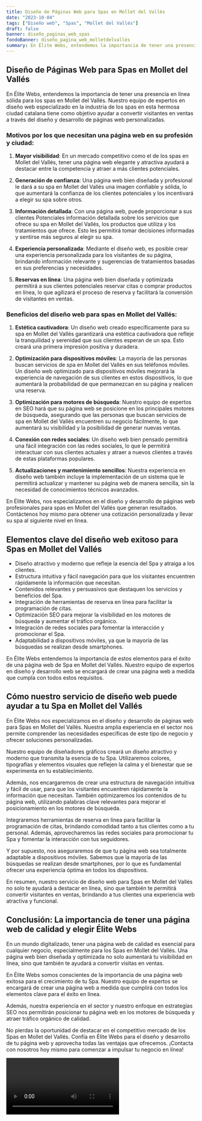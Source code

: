 ```yaml
---
title: Diseño de Páginas Web para Spas en Mollet del Vallés
date: "2023-10-04"
tags: ["Diseño web", "Spas", "Mollet del Vallés"]
draft: false
banner: diseño_paginas_web_spas
fondoBanner: diseño_pagina_web_molletdelvallés
summary: En Élite Webs, entendemos la importancia de tener una presencia en línea sólida para los spas en Mollet del Vallés. Nuestro equipo de expertos en diseño web especializado en la industria de los spas en esta hermosa ciudad catalana tiene como objetivo ayudar a convertir visitantes en ventas a través del diseño y desarrollo de páginas web personalizadas.
---
```



## Diseño de Páginas Web para Spas en Mollet del Vallés

En Élite Webs, entendemos la importancia de tener una presencia en línea sólida para los spas en Mollet del Vallés. Nuestro equipo de expertos en diseño web especializado en la industria de los spas en esta hermosa ciudad catalana tiene como objetivo ayudar a convertir visitantes en ventas a través del diseño y desarrollo de páginas web personalizadas.

### Motivos por los que necesitan una página web en su profesión y ciudad:

1. **Mayor visibilidad**: En un mercado competitivo como el de los spas en Mollet del Vallés, tener una página web elegante y atractiva ayudará a destacar entre la competencia y atraer a más clientes potenciales.

2. **Generación de confianza**: Una página web bien diseñada y profesional le dará a su spa en Mollet del Vallés una imagen confiable y sólida, lo que aumentará la confianza de los clientes potenciales y los incentivará a elegir su spa sobre otros.

3. **Información detallada**: Con una página web, puede proporcionar a sus clientes Potenciales información detallada sobre los servicios que ofrece su spa en Mollet del Vallés, los productos que utiliza y los tratamientos que ofrece. Esto les permitirá tomar decisiones informadas y sentirse más seguros al elegir su spa.

4. **Experiencia personalizada**: Mediante el diseño web, es posible crear una experiencia personalizada para los visitantes de su página, brindando información relevante y sugerencias de tratamientos basadas en sus preferencias y necesidades.

5. **Reservas en línea**: Una página web bien diseñada y optimizada permitirá a sus clientes potenciales reservar citas o comprar productos en línea, lo que agilizará el proceso de reserva y facilitará la conversión de visitantes en ventas.

### Beneficios del diseño web para spas en Mollet del Vallés:

1. **Estética cautivadora**: Un diseño web creado específicamente para su spa en Mollet del Vallés garantizará una estética cautivadora que refleje la tranquilidad y serenidad que sus clientes esperan de un spa. Esto creará una primera impresión positiva y duradera.

2. **Optimización para dispositivos móviles**: La mayoría de las personas buscan servicios de spa en Mollet del Vallés en sus teléfonos móviles. Un diseño web optimizado para dispositivos móviles mejorará la experiencia de navegación de sus clientes en estos dispositivos, lo que aumentará la probabilidad de que permanezcan en su página y realicen una reserva.

3. **Optimización para motores de búsqueda**: Nuestro equipo de expertos en SEO hará que su página web se posicione en los principales motores de búsqueda, asegurando que las personas que buscan servicios de spa en Mollet del Vallés encuentren su negocio fácilmente, lo que aumentará su visibilidad y la posibilidad de generar nuevas ventas.

4. **Conexión con redes sociales**: Un diseño web bien pensado permitirá una fácil integración con las redes sociales, lo que le permitirá interactuar con sus clientes actuales y atraer a nuevos clientes a través de estas plataformas populares.

5. **Actualizaciones y mantenimiento sencillos**: Nuestra experiencia en diseño web también incluye la implementación de un sistema que le permitirá actualizar y mantener su página web de manera sencilla, sin la necesidad de conocimientos técnicos avanzados.

En Élite Webs, nos especializamos en el diseño y desarrollo de páginas web profesionales para spas en Mollet del Vallés que generan resultados. Contáctenos hoy mismo para obtener una cotización personalizada y llevar su spa al siguiente nivel en línea.

<GifSeo />

<Cta />

## Elementos clave del diseño web exitoso para Spas en Mollet del Vallés

- Diseño atractivo y moderno que refleje la esencia del Spa y atraiga a los clientes.
- Estructura intuitiva y fácil navegación para que los visitantes encuentren rápidamente la información que necesitan.
- Contenidos relevantes y persuasivos que destaquen los servicios y beneficios del Spa.
- Integración de herramientas de reserva en línea para facilitar la programación de citas.
- Optimización SEO para mejorar la visibilidad en los motores de búsqueda y aumentar el tráfico orgánico.
- Integración de redes sociales para fomentar la interacción y promocionar el Spa.
- Adaptabilidad a dispositivos móviles, ya que la mayoría de las búsquedas se realizan desde smartphones.

En Élite Webs entendemos la importancia de estos elementos para el éxito de una página web de Spa en Mollet del Vallés. Nuestro equipo de expertos en diseño y desarrollo web se encargará de crear una página web a medida que cumpla con todos estos requisitos.

## Cómo nuestro servicio de diseño web puede ayudar a tu Spa en Mollet del Vallés

En Élite Webs nos especializamos en el diseño y desarrollo de páginas web para Spas en Mollet del Vallés. Nuestra amplia experiencia en el sector nos permite comprender las necesidades específicas de este tipo de negocio y ofrecer soluciones personalizadas.

Nuestro equipo de diseñadores gráficos creará un diseño atractivo y moderno que transmita la esencia de tu Spa. Utilizaremos colores, tipografías y elementos visuales que reflejen la calma y el bienestar que se experimenta en tu establecimiento.

Además, nos encargaremos de crear una estructura de navegación intuitiva y fácil de usar, para que los visitantes encuentren rápidamente la información que necesitan. También optimizaremos los contenidos de tu página web, utilizando palabras clave relevantes para mejorar el posicionamiento en los motores de búsqueda.

Integraremos herramientas de reserva en línea para facilitar la programación de citas, brindando comodidad tanto a tus clientes como a tu personal. Además, aprovecharemos las redes sociales para promocionar tu Spa y fomentar la interacción con tus seguidores.

Y por supuesto, nos aseguraremos de que tu página web sea totalmente adaptable a dispositivos móviles. Sabemos que la mayoría de las búsquedas se realizan desde smartphones, por lo que es fundamental ofrecer una experiencia óptima en todos los dispositivos.

En resumen, nuestro servicio de diseño web para Spas en Mollet del Vallés no solo te ayudará a destacar en línea, sino que también te permitirá convertir visitantes en ventas, brindando a tus clientes una experiencia web atractiva y funcional.

## Conclusión: La importancia de tener una página web de calidad y elegir Élite Webs

En un mundo digitalizado, tener una página web de calidad es esencial para cualquier negocio, especialmente para los Spas en Mollet del Vallés. Una página web bien diseñada y optimizada no solo aumentará tu visibilidad en línea, sino que también te ayudará a convertir visitas en ventas.

En Élite Webs somos conscientes de la importancia de una página web exitosa para el crecimiento de tu Spa. Nuestro equipo de expertos se encargará de crear una página web a medida que cumplirá con todos los elementos clave para el éxito en línea.

Además, nuestra experiencia en el sector y nuestro enfoque en estrategias SEO nos permitirán posicionar tu página web en los motores de búsqueda y atraer tráfico orgánico de calidad.

No pierdas la oportunidad de destacar en el competitivo mercado de los Spas en Mollet del Vallés. Confía en Élite Webs para el diseño y desarrollo de tu página web y aprovecha todas las ventajas que ofrecemos. ¡Contacta con nosotros hoy mismo para comenzar a impulsar tu negocio en línea!

<Video />

<CtaBot job="Spas" city="Mollet del Vallés" />

<Gmaps query="Mollet del Vallés+españa+maps" />
